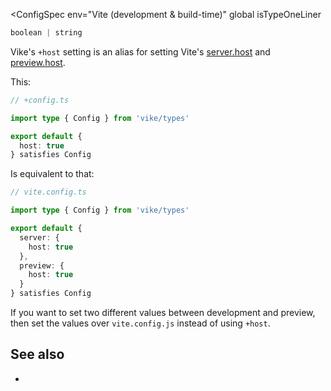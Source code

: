 
<ConfigSpec
  env="Vite (development & build-time)"
  global
  isTypeOneLiner
>
```ts ts-only
boolean | string
```
</ConfigSpec>

Vike's `+host` setting is an alias for setting Vite's [server.host](https://vite.dev/config/server-options.html#server-host) and [preview.host](https://vite.dev/config/preview-options.html#preview-host).

This:

```ts
// +config.ts

import type { Config } from 'vike/types'

export default {
  host: true
} satisfies Config
```

Is equivalent to that:

```ts
// vite.config.ts

import type { Config } from 'vike/types'

export default {
  server: {
    host: true
  },
  preview: {
    host: true
  }
} satisfies Config
```

If you want to set two different values between development and preview, then set the values over `vite.config.js` instead of using `+host`.


## See also

- <Link href="/settings" />
